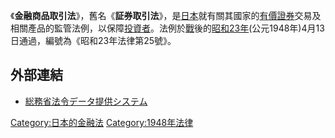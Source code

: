 {{japanese|japanese=金融商品取引法|kana=きんゆうしょうひんとりひきほう|romaji=Kinyūshōhin Torihiki-hō}}

《'''金融商品取引法'''》，舊名《'''証券取引法'''》，是[[日本|日本]]就有關其國家的[[有價證券|有價證券]]交易及相關產品的監管法例，以保障[[投資者|投資者]]。法例於[[第二次世界大戰|戰]]後的[[昭和23年|昭和23年]](公元1948年)4月13日通過，編號為《昭和23年法律第25號》。

== 外部連結 ==
* {{ja icon}} [https://web.archive.org/web/20161220230510/http://law.e-gov.go.jp/htmldata/S23/S23HO025.html 総務省法令データ提供システム]

[[Category:日本的金融法|Category:日本的金融法]]
[[Category:1948年法律|Category:1948年法律]]